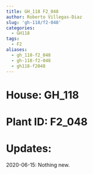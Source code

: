 ```yaml
---
title: GH_118 F2_048
author: Roberto Villegas-Diaz
slug: 'gh-118/f2-048'
categories:
  - GH118
tags:
  - F2
aliases:
  - gh_118-f2_048
  - gh-118-f2-048
  - gh118-f2048
---
```


# **House**: GH_118
# **Plant ID**: F2_048
# **Updates**: 
2020-06-15: Nothing new.
